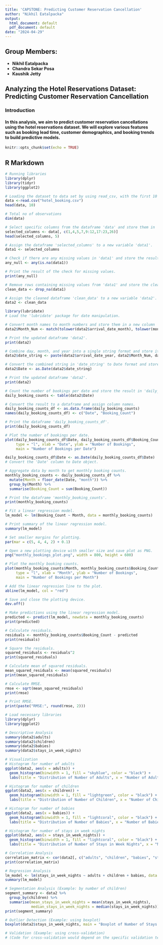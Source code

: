 ```yaml
---
title: 'CAPSTONE: Predicting Customer Reservation Cancellation'
author: "Nikhil Eatalpacka"
output:
  html_document: default
  pdf_document: default
date: "2024-04-29"
---
```


## Group Members:

-   **Nikhil Eatalpacka**
-   **Chandra Sekar Posa**
-   **Kaushik Jetty**

## Analyzing the Hotel Reservations Dataset: Predicting Customer Reservation Cancellation

### Introduction

#### In this analysis, we aim to predict customer reservation cancellations using the hotel reservations dataset. We will explore various features such as booking lead time, customer demographics, and booking trends to build predictive models.

```r
knitr::opts_chunk$set(echo = TRUE)
```

## R Markdown

```r
# Running libraries
library(dplyr)
library(tidyr)
library(ggplot2)
```

```r
# Loading the dataset to data set by using read_csv, with the first 10 rows visible.
data <-read.csv("hotel_booking.csv")
head(data, 10)
```

```r
# Total no of observations
dim(data)
```

```r
# Select specific columns from the dataframe 'data' and store them in 'selected_columns'.
selected_columns <- data[, c(1,4,5,7,9:12,17:23,26)]
head(selected_columns, 5)
```

```r
# Assign the dataframe 'selected_columns' to a new variable 'data1'.
data1 <- selected_columns

# Check if there are any missing values in 'data1' and store the result in 'any_null'.
any_null <- any(is.na(data1))

# Print the result of the check for missing values.
print(any_null)
```

```r
# Remove rows containing missing values from 'data1' and store the cleaned data in 'clean_data'.
clean_data <- drop_na(data1)

# Assign the cleaned dataframe 'clean_data' to a new variable 'data2'.
data2 <- clean_data
```

```r
library(lubridate)
# Load the 'lubridate' package for date manipulation.
```

```r
# Convert month names to month numbers and store them in a new column 'Month_Num' in 'data2'.
data2$Month_Num <- match(tolower(data2$arrival_date_month), tolower(month.name))

# Print the updated dataframe 'data2'.
print(data2)
```

```r
# Combine day, month, and year into a single string format and store it in a new column 'date_string' in 'data2'.
data2$date_string <- paste(data2$arrival_date_year, data2$Month_Num, data2$arrival_date_day_of_month, sep = "-")

# Convert the combined string in 'date_string' to Date format and store it in a new column 'Date' in 'data2'.
data2$Date <- as.Date(data2$date_string)

# Print the updated dataframe 'data2'.
print(data2)
```

```r
# Count the number of bookings per date and store the result in 'daily_booking_counts'.
daily_booking_counts <- table(data2$Date)

# Convert the result to a dataframe and assign column names.
daily_booking_counts_df <- as.data.frame(daily_booking_counts)
names(daily_booking_counts_df) <- c("Date", "Booking_Count")

# Print the dataframe 'daily_booking_counts_df'.
print(daily_booking_counts_df)
```

```r
# Plot the number of bookings per date.
plot(daily_booking_counts_df$Date, daily_booking_counts_df$Booking_Count, 
     type = "l", xlab = "Date", ylab = "Number of Bookings",
     main = "Number of Bookings per Date")
```

```r
daily_booking_counts_df$Date <- as.Date(daily_booking_counts_df$Date)
# Convert the 'Date' column to Date object.
```

```r
# Aggregate data by month to get monthly booking counts.
monthly_booking_counts <- daily_booking_counts_df %>%
  mutate(Month = floor_date(Date, "month")) %>%
  group_by(Month) %>%
  summarise(Booking_Count = sum(Booking_Count))

# Print the dataframe 'monthly_booking_counts'.
print(monthly_booking_counts)
```

```r
# Fit a linear regression model.
lm_model <- lm(Booking_Count ~ Month, data = monthly_booking_counts)

# Print summary of the linear regression model.
summary(lm_model)
```

```r

# Set smaller margins for plotting.
par(mar = c(5, 4, 4, 2) + 0.1)

# Open a new plotting device with smaller size and save plot as PNG.
png("monthly_bookings_plot.png", width = 800, height = 600)

# Plot the monthly booking counts.
plot(monthly_booking_counts$Month, monthly_booking_counts$Booking_Count, 
     type = "l", xlab = "Month", ylab = "Number of Bookings",
     main = "Number of Bookings per Month")

# Add the linear regression line to the plot.
abline(lm_model, col = "red")

# Save and close the plotting device.
dev.off()
```

```r
# Make predictions using the linear regression model.
predicted <- predict(lm_model, newdata = monthly_booking_counts)
print(predicted)
```

```r
# Calculate residuals.
residuals <- monthly_booking_counts$Booking_Count - predicted
print(residuals)
```

```r
# Square the residuals.
squared_residuals <- residuals^2
print(squared_residuals)
```

```r
# Calculate mean of squared residuals.
mean_squared_residuals <- mean(squared_residuals)
print(mean_squared_residuals)
```

```r
# Calculate RMSE.
rmse <- sqrt(mean_squared_residuals)
print(rmse)

# Print RMSE.
print(paste("RMSE:", round(rmse, 2)))

```

```r
# Load necessary libraries
library(dplyr)
library(ggplot2)
```

```r
# Descriptive Analysis
summary(data2$adults)
summary(data2$children)
summary(data2$babies)
summary(data2$stays_in_week_nights)
```

```r
# Visualization
# Histogram for number of adults
ggplot(data2, aes(x = adults)) +
  geom_histogram(binwidth = 1, fill = "skyblue", color = "black") +
  labs(title = "Distribution of Number of Adults", x = "Number of Adults", y = "Frequency")

# Histogram for number of children
ggplot(data2, aes(x = children)) +
  geom_histogram(binwidth = 1, fill = "lightgreen", color = "black") +
  labs(title = "Distribution of Number of Children", x = "Number of Children", y = "Frequency")

# Histogram for number of babies
ggplot(data2, aes(x = babies)) +
  geom_histogram(binwidth = 1, fill = "lightcoral", color = "black") +
  labs(title = "Distribution of Number of Babies", x = "Number of Babies", y = "Frequency")

# Histogram for number of stays in week nights
ggplot(data2, aes(x = stays_in_week_nights)) +
  geom_histogram(binwidth = 1, fill = "lightcoral", color = "black") +
  labs(title = "Distribution of Number of Stays in Week Nights", x = "Number of Stays in Week Nights", y = "Frequency")
```

```r
# Correlation Analysis
correlation_matrix <- cor(data2[, c("adults", "children", "babies", "stays_in_week_nights")])
print(correlation_matrix)
```

```r
# Regression Analysis
lm_model <- lm(stays_in_week_nights ~ adults + children + babies, data = data2)
summary(lm_model)
```

```r
# Segmentation Analysis (Example: by number of children)
segment_summary <- data2 %>%
  group_by(children) %>%
  summarise(mean_stays_in_week_nights = mean(stays_in_week_nights),
            median_stays_in_week_nights = median(stays_in_week_nights))
print(segment_summary)
```

```r
# Outlier Detection (Example: using boxplot)
boxplot(data2$stays_in_week_nights, main = "Boxplot of Number of Stays in Week Nights")
```

```r
# Validation (Example: using cross-validation)
# (Code for cross-validation would depend on the specific validation technique you want to use)
```
